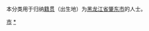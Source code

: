 {{Catnav|頁面分類|各種主題的頁面分類|依中国各省来作的分类|各地中国人|黑龙江人|绥化人}}
{{Catnav|頁面分類|人物|各國人物|中国人|各地中国人|黑龙江人|绥化人}}

本分类用于归纳[[籍贯|籍贯]]（出生地）为[[黑龙江省|黑龙江省]][[肇东市|肇东市]]的人士。

[[Category:绥化人|市]]
[[Category:肇东|*]]